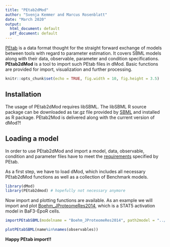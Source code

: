 ```yaml
---
title: "PEtab2dMod"
author: "Svenja Kemmer and Marcus Rosenblatt"
date: "March 2020"
output:
  html_document: default
  pdf_document: default
---
```


[PEtab](https://github.com/PEtab-dev/PEtab/) is a data format thought for the straight forward exchange of models between tools with regard to parameter estimation. It covers SBML models along with their data, observable, parameter and condition specifications. **PEtab2dMod** is a tool to import such PEtab files in dMod. Basic functions are provided for import, visualization and further processing. 


```r
knitr::opts_chunk$set(echo = TRUE, fig.width = 10, fig.height = 3.5)

```

## Installation

The usage of PEtab2dMod requires libSBML. The libSBML R source package can be downloaded as tar.gz file provided by [SBML](https://sourceforge.net/projects/sbml/files/libsbml/5.18.0/stable/R%20interface/) and installed as R package. PEtab2Mod is delivered along with the current version of dMod?! 

## Loading a model

In order to use PEtab2dMod and import a model, data, observable, condition and parameter files have to meet the [requirements](https://github.com/PEtab-dev/PEtab/blob/master/doc/documentation_data_format.md) specified by PEtab.

As a first step, we have to load dMod, which includes all necessary PEtab2dMod functions as well as a collection of Benchmark models.  


```r

library(dMod)
library(PEtab2dmod) # hopefully not necessary anymore

```

Now import and plotting functions are available. As an example we will import and plot [Boehm_JProteomeRes2014](https://pubs.acs.org/doi/abs/10.1021/pr5006923), which is a STAT5 activation model in BaF3-EpoR cells.


```r

importPEtabSBML(modelname = "Boehm_JProteomeRes2014", path2model = "../BenchmarkModels/") 

```
```r

plotPEtabSBML(name%in%names(observables))

```

**Happy PEtab import!!**
